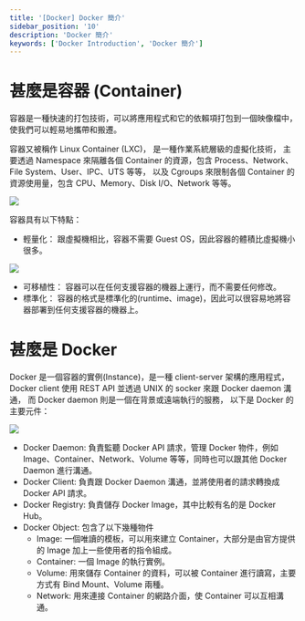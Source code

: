 ```yaml
---
title: '[Docker] Docker 簡介'
sidebar_position: '10'
description: 'Docker 簡介'
keywords: ['Docker Introduction', 'Docker 簡介']
---
```


# 甚麼是容器 (Container)

容器是一種快速的打包技術，可以將應用程式和它的依賴項打包到一個映像檔中，使我們可以輕易地攜帶和搬遷。

容器又被稱作 Linux Container (LXC)， 是一種作業系統層級的虛擬化技術，
主要透過 Namespace 來隔離各個 Container 的資源，包含 Process、Network、File System、User、IPC、UTS 等等，
以及 Cgroups 來限制各個 Container 的資源使用量，包含 CPU、Memory、Disk I/O、Network 等等。

![](/img/docker/2.webp)

容器具有以下特點：

- 輕量化： 跟虛擬機相比，容器不需要 Guest OS，因此容器的體積比虛擬機小很多。

![](/img/docker/1.webp)

- 可移植性： 容器可以在任何支援容器的機器上運行，而不需要任何修改。
- 標準化： 容器的格式是標準化的(runtime、image)，因此可以很容易地將容器部署到任何支援容器的機器上。

# 甚麼是 Docker

Docker 是一個容器的實例(Instance)，是一種 client-server 架構的應用程式，
Docker client 使用 REST API 並透過 UNIX 的 socker 來跟 Docker daemon 溝通，
而 Docker daemon 則是一個在背景或遠端執行的服務，
以下是 Docker 的主要元件：

![](/img/docker/3.webp)

- Docker Daemon: 負責監聽 Docker API 請求，管理 Docker 物件，例如 Image、Container、Network、Volume 等等，同時也可以跟其他 Docker Daemon 進行溝通。
- Docker Client: 負責跟 Docker Daemon 溝通，並將使用者的請求轉換成 Docker API 請求。
- Docker Registry: 負責儲存 Docker Image，其中比較有名的是 Docker Hub。
- Docker Object: 包含了以下幾種物件
  - Image: 一個唯讀的模板，可以用來建立 Container，大部分是由官方提供的 Image 加上一些使用者的指令組成。
  - Container: 一個 Image 的執行實例。
  - Volume: 用來儲存 Container 的資料，可以被 Container 進行讀寫，主要方式有 Bind Mount、Volume 兩種。
  - Network: 用來連接 Container 的網路介面，使 Container 可以互相溝通。
